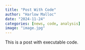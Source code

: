 ```yaml
---
title: "Post With Code"
author: "Harlow Malloc"
date: "2024-11-24"
categories: [news, code, analysis]
image: "image.jpg"
---
```


This is a post with executable code.

